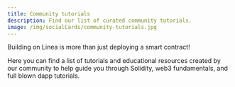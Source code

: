 ```yaml
---
title: Community tutorials
description: Find our list of curated community tutorials.
image: /img/socialCards/community-tutorials.jpg
---
```



Building on Linea is more than just deploying a smart contract!

Here you can find a list of tutorials and educational resources created by our community to help 
guide you through Solidity, web3 fundamentals, and full blown dapp tutorials.

<DocCardList />
